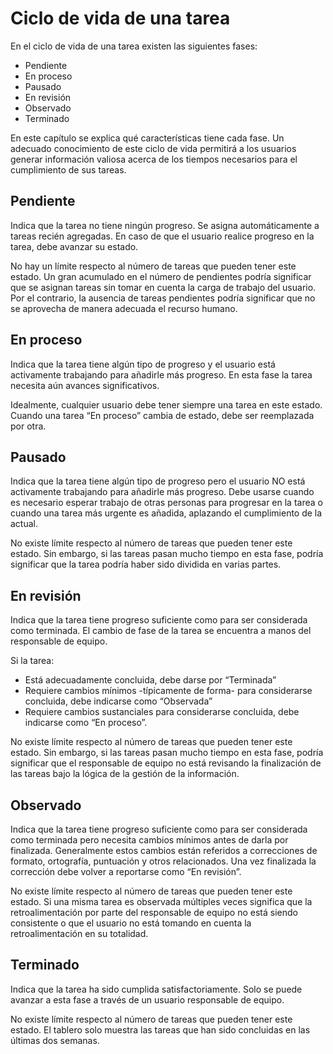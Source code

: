 # Ciclo de vida de una tarea {#sec-ciclo-de-vida .appendix}

En el ciclo de vida de una tarea existen las siguientes fases:

-   Pendiente
-   En proceso
-   Pausado
-   En revisión
-   Observado
-   Terminado

En este capítulo se explica qué características tiene cada fase. Un adecuado conocimiento de este ciclo de vida permitirá a los usuarios generar información valiosa acerca de los tiempos necesarios para el cumplimiento de sus tareas.

## Pendiente

Indica que la tarea no tiene ningún progreso. Se asigna automáticamente a tareas recién agregadas. En caso de que el usuario realice progreso en la tarea, debe avanzar su estado.

No hay un límite respecto al número de tareas que pueden tener este estado. Un gran acumulado en el número de pendientes podría significar que se asignan tareas sin tomar en cuenta la carga de trabajo del usuario. Por el contrario, la ausencia de tareas pendientes podría significar que no se aprovecha de manera adecuada el recurso humano.

## En proceso

Indica que la tarea tiene algún tipo de progreso y el usuario está activamente trabajando para añadirle más progreso. En esta fase la tarea necesita aún avances significativos.

Idealmente, cualquier usuario debe tener siempre una tarea en este estado. Cuando una tarea "En proceso" cambia de estado, debe ser reemplazada por otra.

## Pausado

Indica que la tarea tiene algún tipo de progreso pero el usuario NO está activamente trabajando para añadirle más progreso. Debe usarse cuando es necesario esperar trabajo de otras personas para progresar en la tarea o cuando una tarea más urgente es añadida, aplazando el cumplimiento de la actual.

No existe límite respecto al número de tareas que pueden tener este estado. Sin embargo, si las tareas pasan mucho tiempo en esta fase, podría significar que la tarea podría haber sido dividida en varias partes.

## En revisión

Indica que la tarea tiene progreso suficiente como para ser considerada como terminada. El cambio de fase de la tarea se encuentra a manos del responsable de equipo.

Si la tarea:

-   Está adecuadamente concluida, debe darse por "Terminada"
-   Requiere cambios mínimos -típicamente de forma- para considerarse concluida, debe indicarse como "Observada"
-   Requiere cambios sustanciales para considerarse concluida, debe indicarse como "En proceso".

No existe límite respecto al número de tareas que pueden tener este estado. Sin embargo, si las tareas pasan mucho tiempo en esta fase, podría significar que el responsable de equipo no está revisando la finalización de las tareas bajo la lógica de la gestión de la información.

## Observado

Indica que la tarea tiene progreso suficiente como para ser considerada como terminada pero necesita cambios mínimos antes de darla por finalizada. Generalmente estos cambios están referidos a correcciones de formato, ortografía, puntuación y otros relacionados. Una vez finalizada la corrección debe volver a reportarse como "En revisión".

No existe límite respecto al número de tareas que pueden tener este estado. Si una misma tarea es observada múltiples veces significa que la retroalimentación por parte del responsable de equipo no está siendo consistente o que el usuario no está tomando en cuenta la retroalimentación en su totalidad.

## Terminado

Indica que la tarea ha sido cumplida satisfactoriamente. Solo se puede avanzar a esta fase a través de un usuario responsable de equipo.

No existe límite respecto al número de tareas que pueden tener este estado. El tablero solo muestra las tareas que han sido concluidas en las últimas dos semanas.
